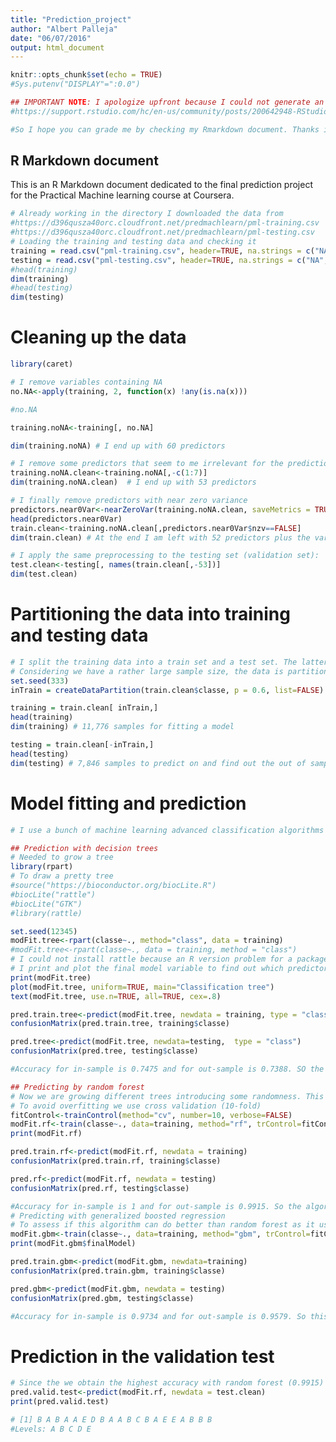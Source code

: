 ```yaml
---
title: "Prediction_project"
author: "Albert Palleja"
date: "06/07/2016"
output: html_document
---
```


```r
knitr::opts_chunk$set(echo = TRUE)
#Sys.putenv("DISPLAY"=":0.0")

## IMPORTANT NOTE: I apologize upfront because I could not generate an HTML file. I work directly with RStudio configured to work in a server. I just found out that I am missing the pango cairo library, which makes impossible to generate reports using knit. See the following information:
#https://support.rstudio.com/hc/en-us/community/posts/200642948-RStudio-Server-unable-to-open-connection-to-X11-display

#So I hope you can grade me by checking my Rmarkdown document. Thanks in advance!
```

## R Markdown document

This is an R Markdown document dedicated to the final prediction project for the Practical Machine learning course at Coursera.

```r
# Already working in the directory I downloaded the data from 
#https://d396qusza40orc.cloudfront.net/predmachlearn/pml-training.csv
#https://d396qusza40orc.cloudfront.net/predmachlearn/pml-testing.csv
# Loading the training and testing data and checking it
training = read.csv("pml-training.csv", header=TRUE, na.strings = c("NA", "", "#DIV/0!"))
testing = read.csv("pml-testing.csv", header=TRUE, na.strings = c("NA", "", "#DIV/0!"))
#head(training)
dim(training)
#head(testing)
dim(testing)
```

# Cleaning up the data
``` r
library(caret)

# I remove variables containing NA
no.NA<-apply(training, 2, function(x) !any(is.na(x)))

#no.NA

training.noNA<-training[, no.NA]

dim(training.noNA) # I end up with 60 predictors

# I remove some predictors that seem to me irrelevant for the prediction:
training.noNA.clean<-training.noNA[,-c(1:7)]
dim(training.noNA.clean)  # I end up with 53 predictors

# I finally remove predictors with near zero variance
predictors.near0Var<-nearZeroVar(training.noNA.clean, saveMetrics = TRUE)
head(predictors.near0Var)
train.clean<-training.noNA.clean[,predictors.near0Var$nzv==FALSE]
dim(train.clean) # At the end I am left with 52 predictors plus the variable to predict (classe)

# I apply the same preprocessing to the testing set (validation set):
test.clean<-testing[, names(train.clean[,-53])]
dim(test.clean)
```

# Partitioning the data into training and testing data
``` r

# I split the training data into a train set and a test set. The latter one will be used to estimate the out of sample error
# Considering we have a rather large sample size, the data is partitioned into 60% samples for training and 40% samples for testing. The testing set provided I will keep it for validation
set.seed(333)
inTrain = createDataPartition(train.clean$classe, p = 0.6, list=FALSE)

training = train.clean[ inTrain,]
head(training)
dim(training) # 11,776 samples for fitting a model

testing = train.clean[-inTrain,]
head(testing)
dim(testing) # 7,846 samples to predict on and find out the out of samples error

```

# Model fitting and prediction
``` r
# I use a bunch of machine learning advanced classification algorithms to assess which of them provides the lowest out of error sample for this project

## Prediction with decision trees
# Needed to grow a tree
library(rpart)
# To draw a pretty tree
#source("https://bioconductor.org/biocLite.R")
#biocLite("rattle")
#biocLite("GTK")
#library(rattle)

set.seed(12345)
modFit.tree<-rpart(classe~., method="class", data = training)
#modFit.tree<-rpart(classe~., data = training, method = "class")
# I could not install rattle because an R version problem for a package that rattle depends on (GTK and )
# I print and plot the final model variable to find out which predictors drive the splits in the decision tree
print(modFit.tree)
plot(modFit.tree, uniform=TRUE, main="Classification tree")
text(modFit.tree, use.n=TRUE, all=TRUE, cex=.8)

pred.train.tree<-predict(modFit.tree, newdata = training, type = "class")
confusionMatrix(pred.train.tree, training$classe)

pred.tree<-predict(modFit.tree, newdata=testing,  type = "class")
confusionMatrix(pred.tree, testing$classe)

#Accuracy for in-sample is 0.7475 and for out-sample is 0.7388. SO the algorithm performs quite well predicting in the training and testing set. As expected the out-of sample error is higher that the in-sample error.

## Predicting by random forest
# Now we are growing different trees introducing some randomness. This method is more powerful and usually yields better accuracy than only using one tree as I did above.
# To avoid overfitting we use cross validation (10-fold)
fitControl<-trainControl(method="cv", number=10, verbose=FALSE)
modFit.rf<-train(classe~., data=training, method="rf", trControl=fitControl, verbose=FALSE)
print(modFit.rf)

pred.train.rf<-predict(modFit.rf, newdata = training)
confusionMatrix(pred.train.rf, training$classe)

pred.rf<-predict(modFit.rf, newdata = testing)
confusionMatrix(pred.rf, testing$classe)

#Accuracy for in-sample is 1 and for out-sample is 0.9915. So the algorithm performs amazingly well predicting if the exercise has been done in the right way (classA) or in a wrong way (the other classes). 
# Predicting with generalized boosted regression
# To assess if this algorithm can do better than random forest as it usually performs with high accuracy
modFit.gbm<-train(classe~., data=training, method="gbm", trControl=fitControl, verbose=FALSE)
print(modFit.gbm$finalModel)

pred.train.gbm<-predict(modFit.gbm, newdata=training)
confusionMatrix(pred.train.gbm, training$classe)

pred.gbm<-predict(modFit.gbm, newdata = testing)
confusionMatrix(pred.gbm, testing$classe)

#Accuracy for in-sample is 0.9734 and for out-sample is 0.9579. So this algorithm performs also pretty well predicting the different ways to do the exercise.

```

# Prediction in the validation test
``` r
# Since the we obtain the highest accuracy with random forest (0.9915) we proceed with that algorithm to predict within the validation test
pred.valid.test<-predict(modFit.rf, newdata = test.clean)
print(pred.valid.test)

# [1] B A B A A E D B A A B C B A E E A B B B
#Levels: A B C D E
```